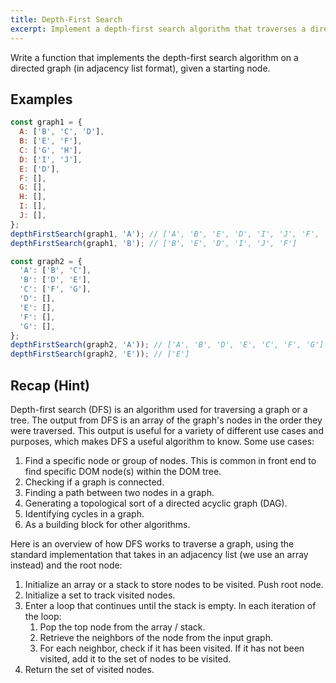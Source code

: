 ```yaml
---
title: Depth-First Search
excerpt: Implement a depth-first search algorithm that traverses a directed graph in a depth-first manner
---
```


Write a function that implements the depth-first search algorithm on a directed graph (in adjacency list format), given a starting node.

## Examples

```js
const graph1 = {
  A: ['B', 'C', 'D'],
  B: ['E', 'F'],
  C: ['G', 'H'],
  D: ['I', 'J'],
  E: ['D'],
  F: [],
  G: [],
  H: [],
  I: [],
  J: [],
};
depthFirstSearch(graph1, 'A'); // ['A', 'B', 'E', 'D', 'I', 'J', 'F', 'C', 'G', 'H']
depthFirstSearch(graph1, 'B'); // ['B', 'E', 'D', 'I', 'J', 'F']

const graph2 = {
  'A': ['B', 'C'],
  'B': ['D', 'E'],
  'C': ['F', 'G'],
  'D': [],
  'E': [],
  'F': [],
  'G': [],
};
depthFirstSearch(graph2, 'A')); // ['A', 'B', 'D', 'E', 'C', 'F', 'G']
depthFirstSearch(graph2, 'E')); // ['E']
```

## Recap (Hint)

Depth-first search (DFS) is an algorithm used for traversing a graph or a tree. The output from DFS is an array of the graph's nodes in the order they were traversed. This output is useful for a variety of different use cases and purposes, which makes DFS a useful algorithm to know. Some use cases:

1. Find a specific node or group of nodes. This is common in front end to find specific DOM node(s) within the DOM tree.
1. Checking if a graph is connected.
1. Finding a path between two nodes in a graph.
1. Generating a topological sort of a directed acyclic graph (DAG).
1. Identifying cycles in a graph.
1. As a building block for other algorithms.

Here is an overview of how DFS works to traverse a graph, using the standard implementation that takes in an adjacency list (we use an array instead) and the root node:

1. Initialize an array or a stack to store nodes to be visited. Push root node.
1. Initialize a set to track visited nodes.
1. Enter a loop that continues until the stack is empty. In each iteration of the loop:
   1. Pop the top node from the array / stack.
   1. Retrieve the neighbors of the node from the input graph.
   1. For each neighbor, check if it has been visited. If it has not been visited, add it to the set of nodes to be visited.
1. Return the set of visited nodes.
